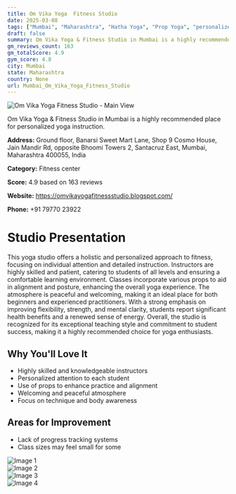```yaml
---
title: Om Vika Yoga  Fitness Studio
date: 2025-03-08
tags: ["Mumbai", "Maharashtra", "Hatha Yoga", "Prop Yoga", "personalized instruction", "holistic wellness", "Mumbai"]  
draft: false
summary: Om Vika Yoga & Fitness Studio in Mumbai is a highly recommended place for personalized yoga instruction.
gm_reviews_count: 163
gm_totalScore: 4.9
gym_score: 4.8
city: Mumbai
state: Maharashtra
country: None
url: Mumbai_Om_Vika_Yoga_Fitness_Studio
---
```


<div className="aspect-[16/9] relative my-8">
  <img 
    src="https://lh5.googleusercontent.com/p/AF1QipMYRpI100MiBIzEQ3mi1DiYbyb8tN7WmIBrcrFD=w1920-h1080-k-no"
    alt="Om Vika Yoga  Fitness Studio - Main View"
    className="object-cover absolute inset-0 w-full h-full rounded-lg"
  />
</div>

Om Vika Yoga & Fitness Studio in Mumbai is a highly recommended place for personalized yoga instruction.

**Address:** Ground floor, Banarsi Sweet Mart Lane, Shop 9 Cosmo House, Jain Mandir Rd, opposite Bhoomi Towers 2, Santacruz East, Mumbai, Maharashtra 400055, India

**Category:** Fitness center

**Score:** 4.9 based on 163 reviews

**Website:** https://omvikayogafitnessstudio.blogspot.com/

**Phone:** +91 79770 23922

# Studio Presentation

This yoga studio offers a holistic and personalized approach to fitness, focusing on individual attention and detailed instruction. Instructors are highly skilled and patient, catering to students of all levels and ensuring a comfortable learning environment. Classes incorporate various props to aid in alignment and posture, enhancing the overall yoga experience. The atmosphere is peaceful and welcoming, making it an ideal place for both beginners and experienced practitioners. With a strong emphasis on improving flexibility, strength, and mental clarity, students report significant health benefits and a renewed sense of energy. Overall, the studio is recognized for its exceptional teaching style and commitment to student success, making it a highly recommended choice for yoga enthusiasts.

## Why You'll Love It

- Highly skilled and knowledgeable instructors
- Personalized attention to each student
- Use of props to enhance practice and alignment
- Welcoming and peaceful atmosphere
- Focus on technique and body awareness

## Areas for Improvement

- Lack of progress tracking systems
- Class sizes may feel small for some

<div className="grid grid-cols-1 xl:grid-cols-2 gap-4 my-8">
<div className="aspect-[4/3] relative"><img src="https://lh3.googleusercontent.com/p/AF1QipM6C8r8JbqC2fURtGYFsUdWBNA9iqCjmGKjv0th=w1920-h1080-k-no" alt="Image 1" className="object-cover absolute inset-0 w-full h-full rounded-lg" /></div>
<div className="aspect-[4/3] relative"><img src="https://lh5.googleusercontent.com/p/AF1QipP_NBUQeJTjAr477Tlf8Znp2sJAV9rK22NT-qB1=w1920-h1080-k-no" alt="Image 2" className="object-cover absolute inset-0 w-full h-full rounded-lg" /></div>
<div className="aspect-[4/3] relative"><img src="https://lh5.googleusercontent.com/p/AF1QipNFhLYbxxfhsQhR7vluTjhP6CI_DXbj9c0c0c4y=w1920-h1080-k-no" alt="Image 3" className="object-cover absolute inset-0 w-full h-full rounded-lg" /></div>
<div className="aspect-[4/3] relative"><img src="https://lh5.googleusercontent.com/p/AF1QipN6fvmVJA3PD0KyMd49ibMEIQBH7gM_5Qb0h6EP=w1920-h1080-k-no" alt="Image 4" className="object-cover absolute inset-0 w-full h-full rounded-lg" /></div>
</div>